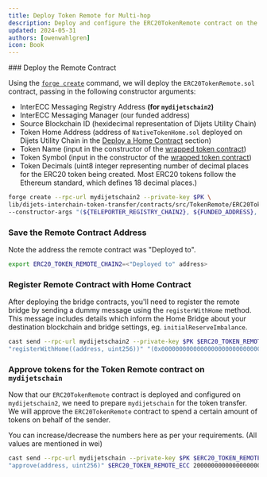 ```yaml
---
title: Deploy Token Remote for Multi-hop
description: Deploy and configure the ERC20TokenRemote contract on the second blockchain.
updated: 2024-05-31
authors: [owenwahlgren]
icon: Book
---
```



<Steps>
<Step>
### Deploy the Remote Contract

Using the [`forge create`](https://book.getfoundry.sh/reference/forge/forge-create) command, we will deploy the `ERC20TokenRemote.sol` contract, passing in the following constructor arguments:

- InterECC Messaging Registry Address **(for `mydijetschain2`)**
- InterECC Messaging Manager (our funded address)
- Source Blockchain ID (hexidecimal representation of Dijets Utility Chain)
- Token Home Address (address of `NativeTokenHome.sol` deployed on Dijets Utility Chain in the [Deploy a Home Contract](/course/interchain-token-transfer/06-erc-20-to-erc-20-bridge/03-deploy-home) section)
- Token Name (input in the constructor of the [wrapped token contract](https://github.com/Dijets-Inc/dijets-interchain-token-transfer/blob/main/contracts/src/WrappedNativeToken.sol))
- Token Symbol (input in the constructor of the [wrapped token contract](https://github.com/Dijets-Inc/dijets-interchain-token-transfer/blob/main/contracts/src/WrappedNativeToken.sol))
- Token Decimals (uint8 integer representing number of decimal places for the ERC20 token being created. Most ERC20 tokens follow the Ethereum standard, which defines 18 decimal places.)

```bash
forge create --rpc-url mydijetschain2 --private-key $PK \
lib/dijets-interchain-token-transfer/contracts/src/TokenRemote/ERC20TokenRemote.sol:ERC20TokenRemote \
--constructor-args "(${TELEPORTER_REGISTRY_CHAIN2}, ${FUNDED_ADDRESS}, ${C_CHAIN_BLOCKCHAIN_ID_HEX}, ${ERC20_HOME_C_CHAIN}, 18)" "TOK" "TOK" 18
```

</Step>
<Step>

### Save the Remote Contract Address

Note the address the remote contract was "Deployed to".

```bash
export ERC20_TOKEN_REMOTE_CHAIN2=<"Deployed to" address>
```

</Step>
<Step>

### Register Remote Contract with Home Contract

After deploying the bridge contracts, you'll need to register the remote bridge by sending a dummy message using the `registerWithHome` method. This message includes details which inform the Home Bridge about your destination blockchain and bridge settings, eg. `initialReserveImbalance`.

```bash
cast send --rpc-url mydijetschain2 --private-key $PK $ERC20_TOKEN_REMOTE_CHAIN2 \
"registerWithHome((address, uint256))" "(0x0000000000000000000000000000000000000000, 0)"
```

</Step>
<Step>

### Approve tokens for the Token Remote contract on `mydijetschain`
Now that our `ERC20TokenRemote` contract is deployed and configured on `mydijetschain2`, we need to prepare `mydijetschain` for the token transfer. 
We will approve the `ERC20TokenRemote` contract to spend a certain amount of tokens on behalf of the sender.

You can increase/decrease the numbers here as per your requirements. (All values are mentioned in wei)

```bash
cast send --rpc-url mydijetschain --private-key $PK $ERC20_TOKEN_REMOTE_ECC \
"approve(address, uint256)" $ERC20_TOKEN_REMOTE_ECC 2000000000000000000000
```

</Step>
</Steps>
